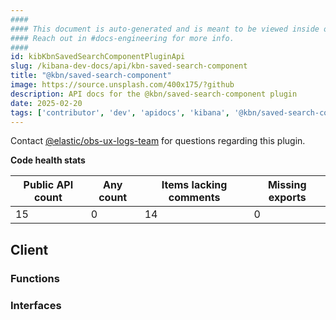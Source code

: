 ```yaml
---
####
#### This document is auto-generated and is meant to be viewed inside our experimental, new docs system.
#### Reach out in #docs-engineering for more info.
####
id: kibKbnSavedSearchComponentPluginApi
slug: /kibana-dev-docs/api/kbn-saved-search-component
title: "@kbn/saved-search-component"
image: https://source.unsplash.com/400x175/?github
description: API docs for the @kbn/saved-search-component plugin
date: 2025-02-20
tags: ['contributor', 'dev', 'apidocs', 'kibana', '@kbn/saved-search-component']
---
```




Contact [@elastic/obs-ux-logs-team](https://github.com/orgs/elastic/teams/obs-ux-logs-team) for questions regarding this plugin.

**Code health stats**

| Public API count  | Any count | Items lacking comments | Missing exports |
|-------------------|-----------|------------------------|-----------------|
| 15 | 0 | 14 | 0 |

## Client

### Functions
<DocDefinitionList data={kbnSavedSearchComponentObj.client.functions}/>

### Interfaces
<DocDefinitionList data={kbnSavedSearchComponentObj.client.interfaces}/>

